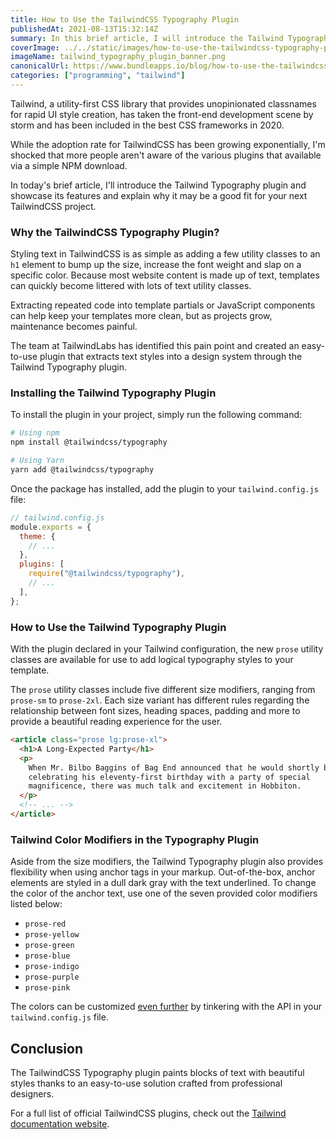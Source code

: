 ```yaml
---
title: How to Use the TailwindCSS Typography Plugin
publishedAt: 2021-08-13T15:32:14Z
summary: In this brief article, I will introduce the Tailwind Typography plugin and showcase its features and explain why it may be a good fit for your next TailwindCSS project.
coverImage: ../../static/images/how-to-use-the-tailwindcss-typography-plugin/tailwind_typography_plugin_banner.png
imageName: tailwind_typography_plugin_banner.png
canonicalUrl: https://www.bundleapps.io/blog/how-to-use-the-tailwindcss-typography-plugin
categories: ["programming", "tailwind"]
---
```


Tailwind, a utility-first CSS library that provides unopinionated classnames for rapid UI style creation, has taken the front-end development scene by storm and has been included in the best CSS frameworks in 2020.

While the adoption rate for TailwindCSS has been growing exponentially, I'm shocked that more people aren't aware of the various plugins that available via a simple NPM download.

In today's brief article, I'll introduce the Tailwind Typography plugin and showcase its features and explain why it may be a good fit for your next TailwindCSS project.

### Why the TailwindCSS Typography Plugin?

Styling text in TailwindCSS is as simple as adding a few utility classes to an `h1` element to bump up the size, increase the font weight and slap on a specific color. Because most website content is made up of text, templates can quickly become littered with lots of text utility classes.

Extracting repeated code into template partials or JavaScript components can help keep your templates more clean, but as projects grow, maintenance becomes painful.

The team at TailwindLabs has identified this pain point and created an easy-to-use plugin that extracts text styles into a design system through the Tailwind Typography plugin.

### Installing the Tailwind Typography Plugin

To install the plugin in your project, simply run the following command:

```bash
# Using npm
npm install @tailwindcss/typography

# Using Yarn
yarn add @tailwindcss/typography
```

Once the package has installed, add the plugin to your `tailwind.config.js` file:

```js
// tailwind.config.js
module.exports = {
  theme: {
    // ...
  },
  plugins: [
    require("@tailwindcss/typography"),
    // ...
  ],
};
```

### How to Use the Tailwind Typography Plugin

With the plugin declared in your Tailwind configuration, the new `prose` utility classes are available for use to add logical typography styles to your template.

The `prose` utility classes include five different size modifiers, ranging from `prose-sm` to `prose-2xl`. Each size variant has different rules regarding the relationship between font sizes, heading spaces, padding and more to provide a beautiful reading experience for the user.

```html
<article class="prose lg:prose-xl">
  <h1>A Long-Expected Party</h1>
  <p>
    When Mr. Bilbo Baggins of Bag End announced that he would shortly be
    celebrating his eleventy-first birthday with a party of special
    magnificence, there was much talk and excitement in Hobbiton.
  </p>
  <!-- ... -->
</article>
```

### Tailwind Color Modifiers in the Typography Plugin

Aside from the size modifiers, the Tailwind Typography plugin also provides flexibility when using anchor tags in your markup. Out-of-the-box, anchor elements are styled in a dull dark gray with the text underlined. To change the color of the anchor text, use one of the seven provided color modifiers listed below:

- `prose-red`
- `prose-yellow`
- `prose-green`
- `prose-blue`
- `prose-indigo`
- `prose-purple`
- `prose-pink`

The colors can be customized [even further](https://github.com/tailwindlabs/tailwindcss-typography#customization) by tinkering with the API in your `tailwind.config.js` file.

## Conclusion

The TailwindCSS Typography plugin paints blocks of text with beautiful styles thanks to an easy-to-use solution crafted from professional designers.

For a full list of official TailwindCSS plugins, check out the [Tailwind documentation website](https://tailwindcss.com/docs).
